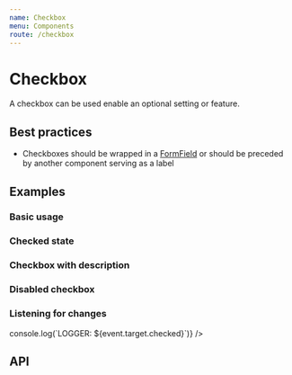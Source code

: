 ```yaml
---
name: Checkbox
menu: Components
route: /checkbox
---
```



# Checkbox

A checkbox can be used enable an optional setting or feature.

## Best practices

- Checkboxes should be wrapped in a [FormField](/form-field) or should be preceded by another component serving as a label

## Examples

### Basic usage

<Playground>
  <Checkbox label="Enable me" name="enabled" />
</Playground>

### Checked state

<Playground>
  <Checkbox label="Disable me" name="enabled-2" defaultValue={true} />
</Playground>

### Checkbox with description

<Playground>
  <Checkbox label="Enable me" name="enabled-3" description="This feature can be enabled" />
</Playground>

### Disabled checkbox

<Playground>
  <Checkbox label="You can't enable me" name="enabled-4" isDisabled />
</Playground>

### Listening for changes

<Playground>
  <Checkbox label="Log" name="enabled-5" onChange={(event) => console.log(`LOGGER: ${event.target.checked}`)} />
</Playground>

## API

<Props of={Checkbox} />
